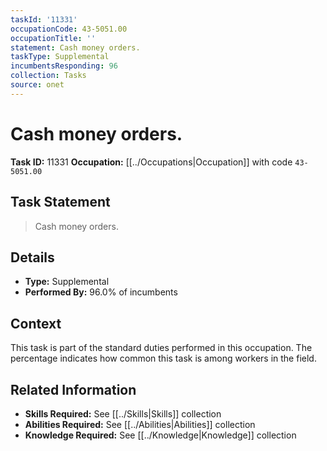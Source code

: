 ```yaml
---
taskId: '11331'
occupationCode: 43-5051.00
occupationTitle: ''
statement: Cash money orders.
taskType: Supplemental
incumbentsResponding: 96
collection: Tasks
source: onet
---
```

# Cash money orders.

**Task ID:** 11331
**Occupation:** [[../Occupations|Occupation]] with code `43-5051.00`

## Task Statement

> Cash money orders.

## Details

- **Type:** Supplemental
- **Performed By:** 96.0% of incumbents

## Context

This task is part of the standard duties performed in this occupation. The percentage indicates how common this task is among workers in the field.

## Related Information

- **Skills Required:** See [[../Skills|Skills]] collection
- **Abilities Required:** See [[../Abilities|Abilities]] collection
- **Knowledge Required:** See [[../Knowledge|Knowledge]] collection

